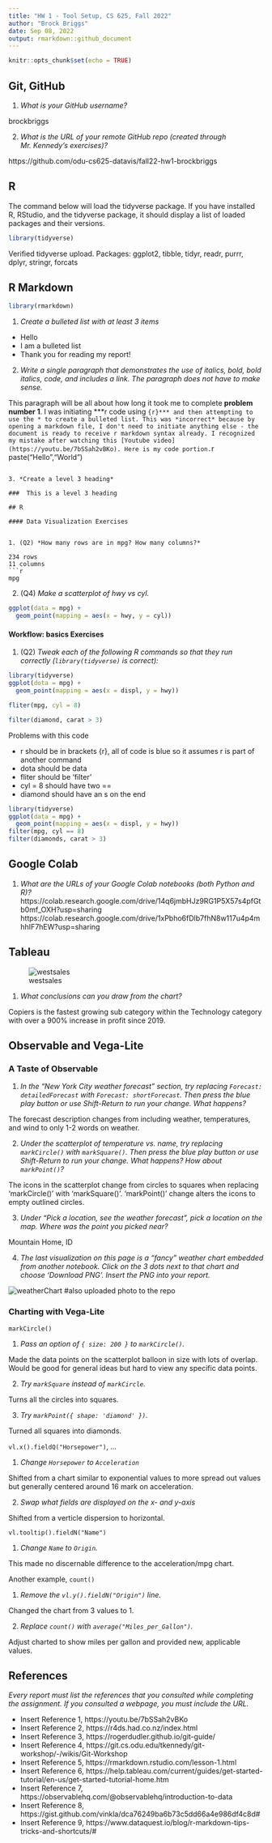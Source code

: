 ---
title: "HW 1 - Tool Setup, CS 625, Fall 2022"
author: "Brock Briggs"
date: Sep 08, 2022
output: rmarkdown::github_document
---

```{r setup, include=FALSE}
knitr::opts_chunk$set(echo = TRUE)
```

## Git, GitHub

1. *What is your GitHub username?*

brockbriggs

2. *What is the URL of your remote GitHub repo (created through Mr. Kennedy's exercises)?*

https://github.com/odu-cs625-datavis/fall22-hw1-brockbriggs

## R

The command below will load the tidyverse package.  If you have installed R, RStudio, and the tidyverse package, it should display a list of loaded packages and their versions.
```{r}
library(tidyverse)
```
Verified tidyverse upload.
Packages: ggplot2, tibble, tidyr, readr, purrr, dplyr, stringr, forcats
 
## R Markdown 
```{r}
library(rmarkdown)
```
1. *Create a bulleted list with at least 3 items*

* Hello
* I am a bulleted list
* Thank you for reading my report!

2. *Write a single paragraph that demonstrates the use of italics, bold, bold italics, code, and includes a link. The paragraph does not have to make sense.*

This paragraph will be all about how long it took me to complete **problem number 1**. I was initiating ***r code using ```{r}*** and then attempting to use the * to create a bulleted list. This was *incorrect* because by opening a markdown file, I don't need to initiate anything else - the document is ready to receive r markdown syntax already. I recognized my mistake after watching this [Youtube video](https://youtu.be/7bSSah2vBKo). Here is my code portion.
```{r}
paste("Hello","World")
```

3. *Create a level 3 heading*

###  This is a level 3 heading

## R 

#### Data Visualization Exercises


1. (Q2) *How many rows are in mpg? How many columns?*

234 rows
11 columns
```{r}
mpg
```
2. (Q4) *Make a scatterplot of hwy vs cyl.*
```{r}
ggplot(data = mpg) +
  geom_point(mapping = aes(x = hwy, y = cyl))
```

#### Workflow: basics Exercises

1. (Q2) *Tweak each of the following R commands so that they run correctly (`library(tidyverse)` is correct):*

```r
library(tidyverse)
ggplot(dota = mpg) + 
  geom_point(mapping = aes(x = displ, y = hwy))

fliter(mpg, cyl = 8)

filter(diamond, carat > 3)
```
Problems with this code

* r should be in brackets {r}, all of code is blue so it assumes r is part of another command
* dota should be data
* fliter should be 'filter'
* cyl = 8 should have two ==
* diamond should have an s on the end

```{r}
library(tidyverse)
ggplot(data = mpg) +
  geom_point(mapping = aes(x = displ, y = hwy))
filter(mpg, cyl == 8)
filter(diamonds, carat > 3)
```

## Google Colab

1. *What are the URLs of your Google Colab notebooks (both Python and R)?*
https://colab.research.google.com/drive/14q6jmbHJz9RG1P5X57s4pfGtb0mf_OXH?usp=sharing
https://colab.research.google.com/drive/1xPbho6fDlb7fhN8w117u4p4mhhIF7hEW?usp=sharing

## Tableau


![westsales](https://user-images.githubusercontent.com/112510129/189193381-99b50ce5-2f94-4542-ac25-0085c8489c02.png)

1. *What conclusions can you draw from the chart?*

Copiers is the fastest growing sub category within the Technology category with over a 900% increase in profit since 2019.

## Observable and Vega-Lite

### A Taste of Observable

1. *In the "New York City weather forecast" section, try replacing `Forecast: detailedForecast` with `Forecast: shortForecast`. Then press the blue play button  or use Shift-Return to run your change. What happens?*

The forecast description changes from including weather, temperatures, and wind to only 1-2 words on weather.

2. *Under the scatterplot of temperature vs. name, try replacing `markCircle()` with `markSquare()`. Then press the blue play button  or use Shift-Return to run your change. What happens? How about `markPoint()`?*

The icons in the scatterplot change from circles to squares when replacing 'markCircle()' with 'markSquare()'. 'markPoint()' change alters the icons to empty outlined circles.

3. *Under "Pick a location, see the weather forecast", pick a location on the map.  Where was the point you picked near?*

Mountain Home, ID

4. *The last visualization on this page is a "fancy" weather chart embedded from another notebook.  Click on the 3 dots next to that chart and choose 'Download PNG'.  Insert the PNG into your report.*

![weatherChart](https://user-images.githubusercontent.com/112510129/189009954-3af131f7-8b49-48ab-960a-1d04cff1f032.png)
#also uploaded photo to the repo

### Charting with Vega-Lite

`markCircle()`

1. *Pass an option of `{ size: 200 }` to `markCircle()`.*

Made the data points on the scatterplot balloon in size with lots of overlap. Would be good for general ideas but hard to view any specific data points.

2. *Try `markSquare` instead of `markCircle`.*

Turns all the circles into squares. 

3. *Try `markPoint({ shape: 'diamond' })`.*

Turned all squares into diamonds.

`vl.x().fieldQ("Horsepower")`, ...

1. *Change `Horsepower` to `Acceleration`*

Shifted from a chart similar to exponential values to more spread out values but generally centered around 16 mark on acceleration.

2. *Swap what fields are displayed on the x- and y-axis*

Shifted from a verticle dispersion to horizontal. 

`vl.tooltip().fieldN("Name")`

1. *Change `Name` to `Origin`.*

This made no discernable difference to the acceleration/mpg chart.

Another example, `count()`

1. *Remove the `vl.y().fieldN("Origin")` line.*

Changed the chart from 3 values to 1.

2. *Replace `count()` with `average("Miles_per_Gallon")`.*

Adjust charted to show miles per gallon and provided new, applicable values.

## References

*Every report must list the references that you consulted while completing the assignment. If you consulted a webpage, you must include the URL.*

* Insert Reference 1, https://youtu.be/7bSSah2vBKo
* Insert Reference 2, https://r4ds.had.co.nz/index.html
* Insert Reference 3, https://rogerdudler.github.io/git-guide/
* Insert Reference 4, https://git.cs.odu.edu/tkennedy/git-workshop/-/wikis/Git-Workshop
* Insert Reference 5, https://rmarkdown.rstudio.com/lesson-1.html
* Insert Reference 6, https://help.tableau.com/current/guides/get-started-tutorial/en-us/get-started-tutorial-home.htm
* Insert Reference 7, https://observablehq.com/@observablehq/introduction-to-data
* Insert Reference 8, https://gist.github.com/vinkla/dca76249ba6b73c5dd66a4e986df4c8d#
* Insert Reference 9, https://www.dataquest.io/blog/r-markdown-tips-tricks-and-shortcuts/#
